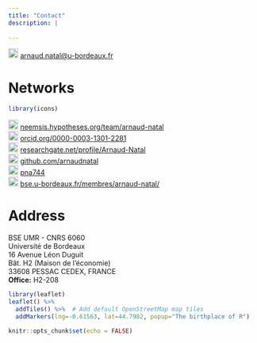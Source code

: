 ```yaml
---
title: "Contact"
description: |
  
---
```


| <img src="https://raw.githubusercontent.com/FortAwesome/Font-Awesome/master/svgs/solid/envelope.svg" width="20" height="20">  <arnaud.natal@u-bordeaux.fr>

# Networks

```r
library(icons)
```  

| <img src="https://raw.githubusercontent.com/jpswalsh/academicons/master/svg/openedition.svg" width="20" height="20"> [neemsis.hypotheses.org/team/arnaud-natal](https://www.neemsis.hypotheses.org/team/arnaud-natal) 
| <img src="https://raw.githubusercontent.com/jpswalsh/academicons/master/svg/orcid.svg" width="20" height="20"> [orcid.org/0000-0003-1301-2281](https://www.orcid.org/0000-0003-1301-2281)
| <img src="https://raw.githubusercontent.com/jpswalsh/academicons/master/svg/researchgate.svg" width="20" height="20"> [researchgate.net/profile/Arnaud-Natal](https://www.researchgate.net/profile/Arnaud-Natal)
| <img src="https://raw.githubusercontent.com/FortAwesome/Font-Awesome/master/svgs/brands/github.svg" width="20" height="20"> [github.com/arnaudnatal](https://www.github.com/arnaudnatal)
| <img src="https://raw.githubusercontent.com/jpswalsh/academicons/master/svg/ideas-repec.svg" width="20" height="20"> [pna744](https://ideas.repec.org/f/pna744.html)
| <img src="https://raw.githubusercontent.com/FortAwesome/Font-Awesome/master/svgs/solid/university.svg" width="20" height="20"> [bse.u-bordeaux.fr/membres/arnaud-natal/](https://www.bse.u-bordeaux.fr/membres/arnaud-natal/)

# Address

<p>BSE UMR - CNRS 6060<br>
Université de Bordeaux<br>
16 Avenue Léon Duguit<br>
Bât. H2 (Maison de l'économie)<br>
33608 PESSAC CEDEX, FRANCE<br>
**Office:** H2-208</p>



```r
library(leaflet)
leaflet() %>%
  addTiles() %>%  # Add default OpenStreetMap map tiles
  addMarkers(lng=-0.61563, lat=44.7982, popup="The birthplace of R")
```


```r
knitr::opts_chunk$set(echo = FALSE)
```